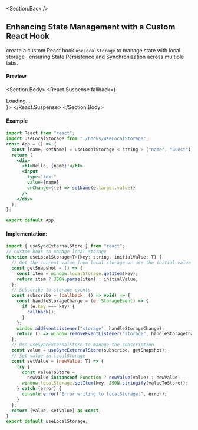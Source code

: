 
<Section>

<Section.Back />

## Enhancing State Management with a Custom React Hook

create a custom React hook `useLocalStorage` to manage state with local storage , ensuring State Persistence and Synchronization across multiple tabs.

#### Preview

<Section.Body>
  <React.Suspense fallback={<div>Loading...</div>}>
    <ExampleReactUseLocalStorage />
  </React.Suspense>
</Section.Body>

#### Example

```jsx
import React from "react";
import useLocalStorage from "./hooks/useLocalStorage";
const App = () => {
  const [name, setName] = useLocalStorage < string > ("name", "Guest");
  return (
    <div>
      <h1>Hello, {name}!</h1>
      <input
        type="text"
        value={name}
        onChange={(e) => setName(e.target.value)}
      />
    </div>
  );
};

export default App;
```

#### Implementation:

```jsx
import { useSyncExternalStore } from "react";
// Custom hook to manage local storage
function useLocalStorage<T>(key: string, initialValue: T) {
  // Get the current value from local storage or use the initial value
  const getSnapshot = () => {
    const item = window.localStorage.getItem(key);
    return item ? JSON.parse(item) : initialValue;
  };
  // Subscribe to storage events
  const subscribe = (callback: () => void) => {
    const handleStorageChange = (e: StorageEvent) => {
      if (e.key === key) {
        callback();
      }
    };
    window.addEventListener("storage", handleStorageChange);
    return () => window.removeEventListener("storage", handleStorageChange);
  };
  // Use useSyncExternalStore to manage the subscription
  const value = useSyncExternalStore(subscribe, getSnapshot);
  // Set value in localStorage
  const setValue = (newValue: T) => {
    try {
      const valueToStore =
        newValue instanceof Function ? newValue(value) : newValue;
      window.localStorage.setItem(key, JSON.stringify(valueToStore));
    } catch (error) {
      console.error("Error writing to localStorage:", error);
    }
  };
  return [value, setValue] as const;
}
export default useLocalStorage;
```

</Section>
